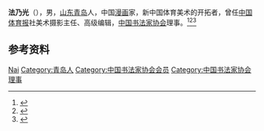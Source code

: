 '''法乃光'''（{{bd|1932年|12月|2007年|12月8日}}），男，[[山东|山东]][[青岛|青岛]]人，中国[[漫画|漫画]]家，新中国体育美术的开拓者，曾任[[中国体育报|中国体育报]]社美术摄影主任、高级编辑，[[中国书法家协会|中国书法家协会]]理事。<ref>{{Cite book|title=中国当代漫画家辞典|author=庸非主编|publisher=浙江人民出版社|year=1997|isbn=|location=杭州|pages=}}</ref><ref>{{Cite book|title=漫画知识辞典|author=蒋义海编著|publisher=南京大学出版社|year=1989|isbn=|location=南京|pages=}}</ref><ref>{{Cite book|title=美术辞林 • 漫画艺术卷|author=西丁主编|publisher=陕西人民美术出版社|year=2000|isbn=|location=西安|pages=}}</ref>

== 参考资料 ==
{{reflist}}

{{中国人物小作品}}
{{中国书法家协会第二届理事会}}

{{Authority control}}
{{DEFAULTSORT:Fa法}}
[[Category:法姓|Nai]]
[[Category:青岛人|Category:青岛人]]
[[Category:中国书法家协会会员|Category:中国书法家协会会员]]
[[Category:中国书法家协会理事|Category:中国书法家协会理事]]